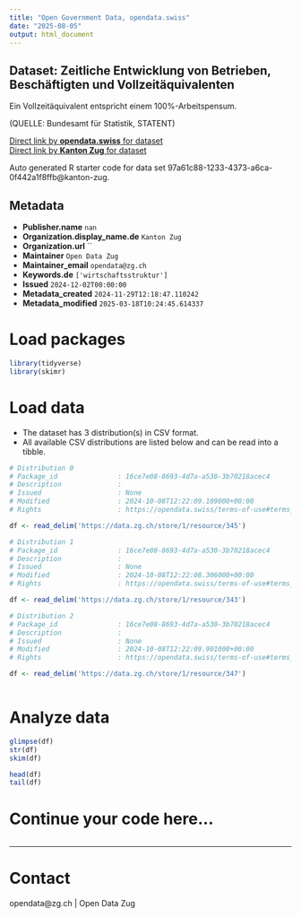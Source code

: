 ```yaml
---
title: "Open Government Data, opendata.swiss"
date: "2025-08-05"
output: html_document
---
```


## Dataset: Zeitliche Entwicklung von Betrieben, Beschäftigten und Vollzeitäquivalenten

Ein Vollzeitäquivalent entspricht einem 100%-Arbeitspensum.

(QUELLE: Bundesamt für Statistik, STATENT)

[Direct link by **opendata.swiss** for dataset](https://opendata.swiss/de/dataset/zeitliche-entwicklung-von-betrieben-beschaftigten-und-vollzeitaquivalenten)<br>
[Direct link by **Kanton Zug** for dataset](https://www.zg.ch/behoerden/gesundheitsdirektion/statistikfachstelle/themen/betriebe-und-unternehmen)

Auto generated R starter code for data set 97a61c88-1233-4373-a6ca-0f442a1f8ffb@kanton-zug.

## Metadata

- **Publisher.name** `nan`
- **Organization.display_name.de** `Kanton Zug`
- **Organization.url** ``
- **Maintainer** `Open Data Zug`
- **Maintainer_email** `opendata@zg.ch`
- **Keywords.de** `['wirtschaftsstruktur']`
- **Issued** `2024-12-02T00:00:00`
- **Metadata_created** `2024-11-29T12:18:47.110242`
- **Metadata_modified** `2025-03-18T10:24:45.614337`


# Load packages

```r

library(tidyverse)
library(skimr)

```

# Load data

-   The dataset has 3 distribution(s) in CSV format.
-   All available CSV distributions are listed below and can be read into a tibble.

```r

# Distribution 0
# Package_id               : 16ce7e08-8693-4d7a-a530-3b70218acec4
# Description              : 
# Issued                   : None
# Modified                 : 2024-10-08T12:22:09.109000+00:00
# Rights                   : https://opendata.swiss/terms-of-use#terms_by

df <- read_delim('https://data.zg.ch/store/1/resource/345')

# Distribution 1
# Package_id               : 16ce7e08-8693-4d7a-a530-3b70218acec4
# Description              : 
# Issued                   : None
# Modified                 : 2024-10-08T12:22:08.306000+00:00
# Rights                   : https://opendata.swiss/terms-of-use#terms_by

df <- read_delim('https://data.zg.ch/store/1/resource/343')

# Distribution 2
# Package_id               : 16ce7e08-8693-4d7a-a530-3b70218acec4
# Description              : 
# Issued                   : None
# Modified                 : 2024-10-08T12:22:09.901000+00:00
# Rights                   : https://opendata.swiss/terms-of-use#terms_by

df <- read_delim('https://data.zg.ch/store/1/resource/347')



```

# Analyze data

```r

glimpse(df)
str(df)
skim(df)

head(df)
tail(df)

```

# Continue your code here...

```r

```

------------------------------------------------------------------------

# Contact

opendata@zg.ch | Open Data Zug
